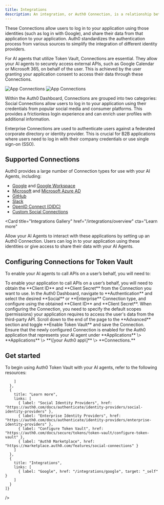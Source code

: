 ```yaml
---
title: Integrations
description: An integration, or Auth0 Connection, is a relationship between Auth0 and a source of users, such as third-party applications (like Slack or Salesforce) or external Identity Providers (like Google or Microsoft).
---
```


These Connections allow users to log in to your application using those identities (such as log in with Google), and share their data from that application to your application. Auth0 standardizes the authentication process from various sources to simplify the integration of different identity providers.

For AI agents that utilize Token Vault, Connections are essential. They allow your AI agents to securely access external APIs, such as Google Calendar or Microsoft 365, on behalf of the user. This is achieved by the user granting your application consent to access their data through these Connections.

<Frame caption="App Connections">
  <img
    className="hidden dark:block"
    src="/img/intro/app_connections_diagram_dark.png"
    alt="App Connections"
  />
  <img
    className="block dark:hidden"
    src="/img/intro/app_connections_diagram_light.png"
    alt="App Connections"
  />
</Frame>


Within the Auth0 Dashboard, Connections are grouped into two categories: Social Connections allow users to log in to your application using their credentials from popular social media and consumer platforms. This provides a frictionless login experience and can enrich user profiles with additional information.

Enterprise Connections are used to authenticate users against a federated corporate directory or identity provider. This is crucial for B2B applications where users need to log in with their company credentials or use single sign-on (SSO).

## Supported Connections

Auth0 provides a large number of Connection types for use with your AI Agents, including:

- [Google](/integrations/google) and [Google Workspace](/integrations/google-workspace)
- [Microsoft](/integrations/microsoft) and [Microsoft Azure AD](/integrations/microsoft-azure)
- [GitHub](/integrations/github)
- [Slack](/integrations/slack)
- [OpenID Connect (OIDC)](/integrations/oidc)
- [Custom Social Connections](/integrations/oauth2)

<Card
  title="Integrations Gallery"
  href="/integrations/overview"
  cta="Learn more"
>
Allow your AI Agents to interact with these applications by setting up an Auth0 Connection. Users can log in to your application using these identities or give access to share their data with your AI Agents.
</Card>

## Configuring Connections for Token Vault

To enable your AI agents to call APIs on a user’s behalf, you will need to:

<Steps>
  <Step title="Obtain client credentials">
    To enable your application to call APIs on a user’s behalf, you will need to
    obtain the **Client ID** and **Client Secret** from the Connection you want
    to use.
  </Step>
  <Step title="Create and configure the Connection">
    In the Auth0 Dashboard, navigate to **Authentication** and select the
    desired **Social** or **Enterprise** Connection type, and configure using
    the obtained **Client ID** and **Client Secret**.
  </Step>
  <Step title="Request the necessary scopes">
    When configuring the Connection, you need to specify the default scopes
    (permissions) your application requires to access the user's data from the
    third-party API.
  </Step>
  <Step title="Enable Token Vault on the Connection">
    Scroll down to the end of the page to the **Advanced** section and toggle
    **Enable Token Vault** and save the Connection.
  </Step>
  <Step title="Enable the Connection for your application">
    Ensure that the newly configured Connection is enabled for the Auth0
    application that represents your AI agent under **Applications** \>
    **Applications** \> **\[your Auth0 app\]** \> **Connections.**
  </Step>
</Steps>

## Get started

To begin using Auth0 Token Vault with your AI agents, refer to the following resources:


<Panel>
  <OverviewTocs
    sections={[
      {
        title: "Get started",
        links: [
          { label: "Calling third-party Party APIs", href: "/calling-apis/langgraph/get-started/call-others-apis-on-users-behalf", target: "_self" }

        ]
      },
      {
        title: "Learn more",
        links: [
          { label: "Social Identity Providers", href: "https://auth0.com/docs/authenticate/identity-providers/social-identity-providers" },
          { label: "Enterprise Identity Providers", href: "https://auth0.com/docs/authenticate/identity-providers/enterprise-identity-providers" },
          { label: "Configure Token Vault", href: "https://auth0.com/docs/secure/tokens/token-vault/configure-token-vault" },
          { label: "Auth0 Marketplace", href: "https://marketplace.auth0.com/features/social-connections" }
        ]
      },
      {
        title: "Integrations",
        links: [
          { label: "Google", href: "/integrations/google", target: "_self" }
        ]
      }
    ]}
  />
</Panel>
